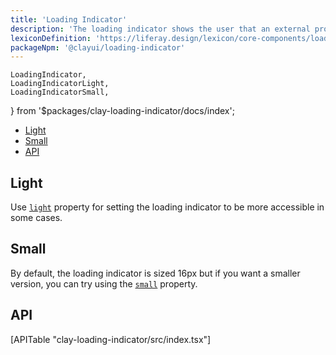 ```yaml
---
title: 'Loading Indicator'
description: 'The loading indicator shows the user that an external process, like a connection, is being executed.'
lexiconDefinition: 'https://liferay.design/lexicon/core-components/loading-indicator/'
packageNpm: '@clayui/loading-indicator'
---
```


	LoadingIndicator,
	LoadingIndicatorLight,
	LoadingIndicatorSmall,
} from '$packages/clay-loading-indicator/docs/index';

<div class="nav-toc-absolute">
<div class="nav-toc">

-   [Light](#light)
-   [Small](#small)
-   [API](#api)

</div>
</div>

<LoadingIndicator />

## Light

Use [`light`](#api-light) property for setting the loading indicator to be more accessible in some cases.

<LoadingIndicatorLight />

## Small

By default, the loading indicator is sized 16px but if you want a smaller version, you can try using the [`small`](#api-small) property.

<LoadingIndicatorSmall />

## API

<div>[APITable "clay-loading-indicator/src/index.tsx"]</div>
